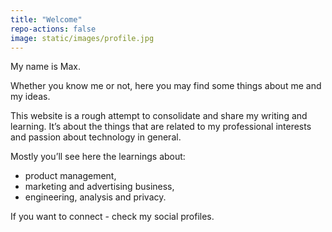 ```yaml
---
title: "Welcome"
repo-actions: false
image: static/images/profile.jpg
---
```


My name is Max.

Whether you know me or not, here you may find some things about me and my ideas.

This website is a rough attempt to consolidate and share my writing and learning.
It's about the things that are related to my professional interests and passion about technology in general.


Mostly you'll see here the learnings about:

- product management,
- marketing and advertising business,
- engineering, analysis and privacy.

If you want to connect - check my social profiles.
